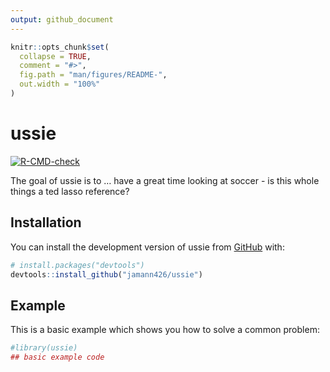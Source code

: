 ```yaml
---
output: github_document
---
```


<!-- README.md is generated from README.Rmd. Please edit that file -->


```r
knitr::opts_chunk$set(
  collapse = TRUE,
  comment = "#>",
  fig.path = "man/figures/README-",
  out.width = "100%"
)
```

# ussie

<!-- badges: start -->
[![R-CMD-check](https://github.com/jamann426/ussie/actions/workflows/R-CMD-check.yaml/badge.svg)](https://github.com/jamann426/ussie/actions/workflows/R-CMD-check.yaml)
<!-- badges: end -->

The goal of ussie is to ... have a great time looking at soccer - is this whole things a ted lasso reference?

## Installation

You can install the development version of ussie from [GitHub](https://github.com/) with:

``` r
# install.packages("devtools")
devtools::install_github("jamann426/ussie")
```

## Example

This is a basic example which shows you how to solve a common problem:

```r
#library(ussie)
## basic example code
```
